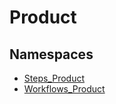 
# Product

## Namespaces

- [Steps\_Product](../Product/core_flows.Product.Steps_Product/page.mdx)
- [Workflows\_Product](../Product/core_flows.Product.Workflows_Product/page.mdx)
